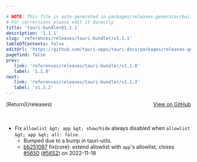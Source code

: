 ```yaml
---

# NOTE: This file is auto-generated in packages/releases-generator/build.ts
# For corrections please edit it directly
title: 'tauri-bundler@1.1.1'
description: '1.1.1'
slug: 'references/releases/tauri-bundler/v1.1.1'
tableOfContents: false
editUrl: 'https://github.com/tauri-apps/tauri-docs/packages/releases-generator/build.ts'
pagefind: false
prev:
   link: 'references/releases/tauri-bundler/v1.1.0'
   label: '1.1.0'
next:
   link: 'references/releases/tauri-bundler/v1.1.2'
   label: 'v1.1.2'
---
```


<div style="margin-bottom:3rem; display: flex; justify-content: space-between; align-items: center"><span>[Return](/releases)</span><span><a href="https://github.com/tauri-apps/tauri/releases/tag/tauri-bundler-v1.1.1">View on GitHub</a></span></div>

- Fix `allowlist &gt; app &gt; show/hide` always disabled when `allowlist &gt; app &gt; all: false`.
  - Bumped due to a bump in tauri-utils.
  - [bb251087](https://www.github.com/tauri-apps/tauri/commit/bb2510876d0bdff736d36bf3a465cdbe4ad2b90c) fix(core): extend allowlist with `app`&#39;s allowlist, closes [#5650](https://www.github.com/tauri-apps/tauri/pull/5650) ([#5652](https://www.github.com/tauri-apps/tauri/pull/5652)) on 2022-11-18

